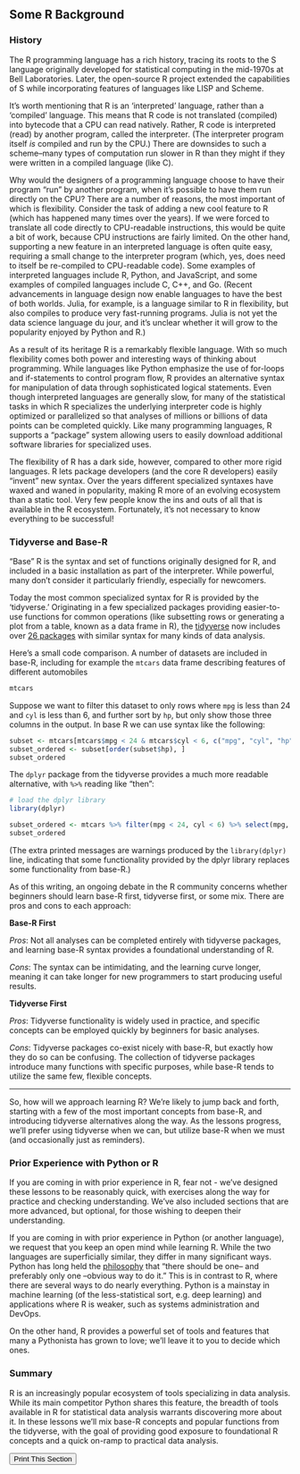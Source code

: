 ## Some R Background

### History

The R programming language has a rich history, tracing its roots to the S language originally developed for statistical computing in the mid-1970s at Bell Laboratories. Later, the open-source R project extended the capabilities of S while incorporating features of languages like LISP and Scheme.

It's worth mentioning that R is an 'interpreted' language, rather than a 'compiled' language. This means that R code is not translated (compiled) into bytecode that a CPU can read natively. Rather, R code is interpreted (read) by another program, called the interpreter. (The interpreter program itself *is* compiled and run by the CPU.) There are downsides to such a scheme--many types of computation run slower in R than they might if they were written in a compiled language (like C). 

Why would the designers of a programming language choose to have their program "run" by another program, when it's possible to have them run directly on the CPU? There are a number of reasons, the most important of which is flexibility. Consider the task of adding a new cool feature to R (which has happened many times over the years). If we were forced to translate all code directly to CPU-readable instructions, this would be quite a bit of work, because CPU instructions are fairly limited. On the other hand, supporting a new feature in an interpreted language is often quite easy, requiring a small change to the interpreter program (which, yes, does need to itself be re-compiled to CPU-readable code). Some examples of interpreted languages include R, Python, and JavaScript, and some examples of compiled languages include C, C++, and Go. (Recent advancements in language design now enable languages to have the best of both worlds. Julia, for example, is a language similar to R in flexibility, but also compiles to produce very fast-running programs. Julia is not yet the data science language du jour, and it's unclear whether it will grow to the popularity enjoyed by Python and R.)

As a result of its heritage R is a remarkably flexible language. With so much flexibility comes both power and interesting ways of thinking about programming. While languages like Python emphasize the use of for-loops and if-statements to control program flow, R provides an alternative syntax for manipulation of data through sophisticated logical statements. Even though interpreted languages are generally slow, for many of the statistical tasks in which R specializes the underlying interpreter code is highly optimized or parallelized so that analyses of millions or billions of data points can be completed quickly. Like many programming languages, R supports a "package" system allowing users to easily download additional software libraries for specialized uses.

The flexibility of R has a dark side, however, compared to other more rigid languages. R lets package developers (and the core R developers) easily "invent" new syntax. Over the years different specialized syntaxes have waxed and waned in popularity, making R more of an evolving ecosystem than a static tool. Very few people know the ins and outs of all that is available in the R ecosystem. Fortunately, it's not necessary to know everything to be successful!

### Tidyverse and Base-R

"Base" R is the syntax and set of functions originally designed for R, and included in a basic installation as part of the interpreter. While powerful, many don't consider it particularly friendly, especially for newcomers.

Today the most common specialized syntax for R is provided by the 'tidyverse.' Originating in a few specialized packages providing easier-to-use functions for common operations (like subsetting rows or generating a plot from a table, known as a data frame in R), the [tidyverse](https://www.tidyverse.org/) now includes over [26 packages](https://github.com/tidyverse/tidyverse/blob/master/DESCRIPTION) with similar syntax for many kinds of data analysis. 

Here's a small code comparison. A number of datasets are included in base-R, including for example the `mtcars` data frame describing features of different automobiles 

```r
mtcars
```

Suppose we want to filter this dataset to only rows where `mpg` is less than 24 and `cyl` is less than 6, and further sort by `hp`, but only show those three columns in the output. In base R we can use syntax like the following:

```r
subset <- mtcars[mtcars$mpg < 24 & mtcars$cyl < 6, c("mpg", "cyl", "hp")]
subset_ordered <- subset[order(subset$hp), ]
subset_ordered
```

The `dplyr` package from the tidyverse provides a much more readable alternative, with `%>%` reading like "then":

```r
# load the dplyr library
library(dplyr)

subset_ordered <- mtcars %>% filter(mpg < 24, cyl < 6) %>% select(mpg, cyl, hp) %>% arrange(hp)
subset_ordered
```

(The extra printed messages are warnings produced by the `library(dplyr)` line, indicating that some functionality provided by the dplyr library replaces some functionality from base-R.)

As of this writing, an ongoing debate in the R community concerns whether beginners should learn base-R first, tidyverse first, or some mix. There are pros and cons to each approach:

**Base-R First** 

*Pros*: Not all analyses can be completed entirely with tidyverse packages, and learning base-R syntax provides a foundational understanding of R. 

*Cons*: The syntax can be intimidating, and the learning curve longer, meaning it can take longer for new programmers to start producing useful results. 

**Tidyverse First**

*Pros*: Tidyverse functionality is widely used in practice, and specific concepts can be employed quickly by beginners for basic analyses. 

*Cons*: Tidyverse packages co-exist nicely with base-R, but exactly how they do so can be confusing. The collection of tidyverse packages introduce many functions with specific purposes, while base-R tends to utilize the same few, flexible concepts. 

<hr />

So, how will we approach learning R? We're likely to jump back and forth, starting with a few of the most important concepts from base-R, and introducing tidyverse alternatives along the way. As the lessons progress, we'll prefer using tidyverse when we can, but utilize base-R when we must (and occasionally just as reminders).

### Prior Experience with Python or R

If you are coming in with prior experience in R, fear not - we've designed these lessons to be reasonably quick, with exercises along the way for practice and checking understanding. We've also included sections that are more advanced, but optional, for those wishing to deepen their understanding. 

If you are coming in with prior experience in Python (or another language), we request that you keep an open mind while learning R. While the two languages are superficially similar, they differ in many significant ways. Python has long held the [philosophy](https://www.python.org/dev/peps/pep-0020/) that "there should be one-- and preferably only one --obvious way to do it." This is in contrast to R, where there are several ways to do nearly everything. Python is a mainstay in machine learning (of the less-statistical sort, e.g. deep learning) and applications where R is weaker, such as systems administration and DevOps. 

On the other hand, R provides a powerful set of tools and features that many a Pythonista has grown to love; we'll leave it to you to decide which ones.

### Summary

R is an increasingly popular ecosystem of tools specializing in data analysis. While its main competitor Python shares this feature, the breadth of tools available in R for statistical data analysis warrants discovering more about it. In these lessons we'll mix base-R concepts and popular functions from the tidyverse, with the goal of providing good exposure to foundational R concepts and a quick on-ramp to practical data analysis. 

<input type="button" onclick="window.print()" value="Print This Section" class="btn btn-info"/>



